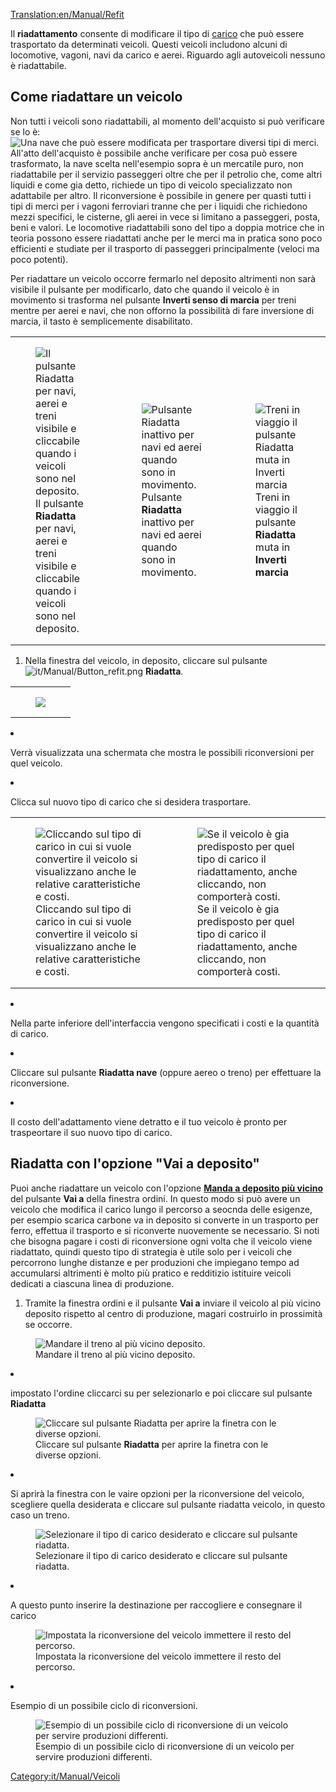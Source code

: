 [[Translation:en/Manual/Refit]]
{{it/Manual/Tutorial/Tutorial}}

Il '''riadattamento''' consente di modificare il tipo di [[it/Manual/Carico|carico]] che può essere trasportato da determinati veicoli. Questi veicoli includono alcuni di locomotive, vagoni, navi da carico e aerei. Riguardo agli autoveicoli nessuno è riadattabile.

== Come riadattare un veicolo ==
Non tutti i veicoli sono riadattabili, al momento dell'acquisto si può verificare se lo è:
[[File:it/Manual/Refitable ship.png|none|frame|Una nave che può essere modificata per trasportare diversi tipi di merci.]]
All'atto dell'acquisto è possibile anche verificare per cosa può essere trasformato, la nave scelta nell'esempio sopra è un mercatile puro, non riadattabile per il servizio passeggeri oltre che per il petrolio che, come altri liquidi e come gia detto, richiede un tipo di veicolo specializzato non adattabile per altro.
Il riconversione è possibile in genere per quasti tutti i tipi di merci per i vagoni ferroviari tranne che per i liquidi che richiedono mezzi specifici, le cisterne, gli aerei in vece si limitano a passeggeri, posta, beni e valori. Le locomotive riadattabili sono del tipo a doppia motrice che in teoria possono essere riadattati anche per le merci ma in pratica sono poco efficienti e studiate per il trasporto di passeggeri principalmente (veloci ma poco potenti).

Per riadattare un veicolo occorre fermarlo nel deposito altrimenti non sarà visibile il pulsante per modificarlo, dato che quando il veicolo è in movimento si trasforma nel pulsante '''Inverti senso di marcia''' per treni mentre per aerei e navi, che non offorno la possibilità di fare inversione di marcia, il tasto è semplicemente disabilitato.

{|style="margin: 0px auto 25px 0px;"
|style="padding: 0px 2.5px 0px 0px; background-color: transparent; border: 0px;"|[[File:it/Manual/Win vehi button refit.png|none|frame|Il pulsante '''Riadatta''' per navi, aerei e treni visibile e cliccabile quando i veicoli sono nel deposito.]]
|style="padding: 0px 2.5px 0px 2.5px; background-color: transparent; border: 0px;"|[[File:it/Manual/Win vehi button refit inactive.png|none|frame|Pulsante '''Riadatta''' inattivo per navi ed aerei quando sono in movimento.]]
|style="padding: 0px 0px 0px 2.5px; background-color: transparent; border: 0px;"|[[File:it/Manual/Win vehi button revers dir.png|none|frame|Treni in viaggio il pulsante '''Riadatta''' muta in '''Inverti marcia''']]
|}

<ol>
<li> Nella finestra del veicolo, in deposito, cliccare sul pulsante [[File:it/Manual/Button refit.png]] '''Riadatta'''.</li>

{|style="margin: 0px auto 25px 0px;"
|style="padding: 0px; background-color: transparent; border: 0px;"|[[File:it/Manual/Refit ship.png|none|frame|]]
|}

<li> Verrà visualizzata una schermata che mostra le possibili riconversioni  per quel veicolo.</li>


<li> Clicca sul nuovo tipo di carico che si desidera trasportare.</li>

{|style="margin: 0px auto 25px 0px;"
|style="padding: 0px 5px 0px 0px; background-color: transparent; border: 0px;"|[[File:it/Manual/Win refit grain.png|none|frame|Cliccando sul tipo di carico in cui si vuole convertire il veicolo si visualizzano anche le relative caratteristiche e costi.]]
|style="padding: 0px 0px 0px 5px; background-color: transparent; border: 0px;"|[[File:it/Manual/Win refit previously refitted.png|none|frame|Se il veicolo è gia predisposto per quel tipo di carico il riadattamento, anche cliccando, non comporterà costi.]]
|}

<li> Nella parte inferiore dell'interfaccia vengono specificati i costi e la quantità di carico.</li>
<li>Cliccare sul pulsante '''Riadatta nave''' (oppure aereo o treno) per effettuare la riconversione.
<li>Il costo dell'adattamento viene detratto e il tuo veicolo è pronto per traspeortare il suo nuovo tipo di carico.</li>

</ol>

== Riadatta con l'opzione "Vai a deposito" ==
Puoi anche riadattare un veicolo con l'opzione [[it/Archive/Unmapped/Ordini deposito#riadatta|'''Manda a deposito più vicino''']] del pulsante '''Vai a''' della finestra ordini. In questo modo si può avere un veicolo che modifica il carico lungo il percorso a seocnda delle esigenze, per esempio scarica carbone va in deposito si converte in un trasporto per ferro, effettua il trasporto e si riconverte nuovemente se necessario. Si noti che bisogna pagare i costi di riconversione ogni volta che il veicolo viene riadattato, quindi questo tipo di strategia è utile solo per i veicoli che percorrono lunghe distanze e per produzioni che impiegano tempo ad accumularsi altrimenti è molto più pratico e redditizio istituire veicoli dedicati a ciascuna linea di produzione.

<ol>
<li>Tramite la finestra ordini e il pulsante '''Vai a''' inviare il veicolo al più vicino deposito rispetto al centro di produzione, magari costruirlo in prossimità se occorre. </li>
<div style="margin: 5px auto 10px 0px">[[File:it/Manual/Refit in depot 1.png|none|frame|Mandare il treno al più vicino deposito.]]</div>
<li>impostato l'ordine cliccarci su per selezionarlo e poi cliccare sul pulsante '''Riadatta'''</li>
<div style="margin: 5px auto 10px 0px">[[File:it/Manual/Refit in depot 2.png|none|frame|Cliccare sul pulsante '''Riadatta''' per aprire la finetra con le diverse opzioni.]]</div>
<li>Si aprirà la finestra con le vaire opzioni per la riconversione del veicolo, scegliere quella desiderata e cliccare sul pulsante riadatta veicolo, in questo caso un treno.</li>
<div style="margin: 5px auto 10px 0px">[[File:it/Manual/Refit in depot 3.png|none|frame|Selezionare il tipo di carico desiderato e cliccare sul pulsante riadatta.]]</div>
<li>A questo punto inserire la destinazione per raccogliere e consegnare il carico</li>
<div style="margin: 5px auto 10px 0px">[[File:it/Manual/Refit in depot 4.png|none|frame|Impostata la riconversione del veicolo immettere il resto del percorso.]]</div>
<li>Esempio di un possibile ciclo di riconversioni.</li>
<div style="margin: 5px auto 10px 0px">[[File:it/Manual/Refit in depot 5.png|none|frame|Esempio di un possibile ciclo di riconversione di un veicolo per servire produzioni differenti.]]</div>
</ol>

[[Category:it/Manual/Veicoli]]